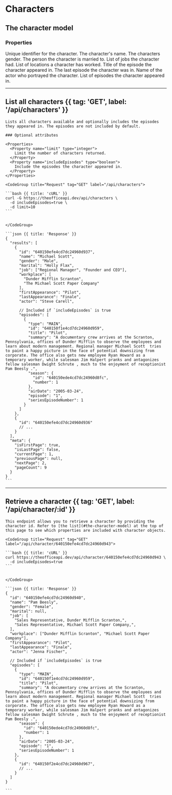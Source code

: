 
# Characters

## The character model

### Properties

<Properties>
  <Property name="id" type="string">
    Unique identifier for the character.
  </Property>
  <Property name="name" type="string">
    The character's name.
  </Property>
  <Property name="gender" type="string">
    The characters gender.
  </Property>
  <Property name="marital" type="string">
    The person the character is married to.
  </Property>
  <Property name="job" type="array<string>">
    List of jobs the character had.
  </Property>
  <Property name="workspace" type="array<string>">
    List of locations a character has worked.
  </Property>
  <Property name="firstAppearance" type="string">
    Title of the episode the character appeared in.
  </Property>
  <Property name="lastAppearance" type="string">
    The last episode the character was in.
  </Property>
  <Property name="actor" type="string">
    Name of the actor who portrayed the character.
  </Property>
  <Property name="episodes" type="array<Episode>">
    List of episodes the character appeared in.
  </Property>
</Properties>

---

## List all characters {{ tag: 'GET', label: '/api/characters' }}

<Row>
  <Col>

    Lists all characters available and optionally includes the episodes they appeared in. The episodes are not included by default.

    ### Optional attributes

    <Properties>
      <Property name="limit" type="integer">
        Limit the number of characters returned.
      </Property>
      <Property name="includeEpisodes" type="boolean">
        Include the episodes the character appeared in.
      </Property>
    </Properties>

  </Col>
  <Col sticky>

    <CodeGroup title="Request" tag="GET" label="/api/characters">

    ```bash {{ title: 'cURL' }}
    curl -G https://theofficeapi.dev/api/characters \
      -d includeEpisodes=true \
      -d limit=10
    ```


    </CodeGroup>

    ```json {{ title: 'Response' }}
    {
      "results": [
        {
          "id": "640150efe4cd7dc24960d937",
          "name": "Michael Scott",
          "gender": "Male",
          "marital": "Holly Flax",
          "job": ["Regional Manager", "Founder and CEO"],
          "workplace": [
            "Dunder Mifflin Scranton",
            "The Michael Scott Paper Company"
          ],
          "firstAppearance": "Pilot",
          "lastAppearance": "Finale",
          "actor": "Steve Carell",

          // Included if `includeEpisodes` is true
          "episodes": [
            {
              "type": "MAIN",
              "id": "640150f1e4cd7dc24960d959",
              "title": "Pilot",
              "summary": "A documentary crew arrives at the Scranton, Pennsylvania, offices of Dunder Mifflin to observe the employees and learn about modern management. Regional manager Michael Scott  tries to paint a happy picture in the face of potential downsizing from corporate. The office also gets new employee Ryan Howard as a temporary worker, while salesman Jim Halpert pranks and antagonizes fellow salesman Dwight Schrute , much to the enjoyment of receptionist Pam Beesly .",
              "season": {
                "id": "640150ede4cd7dc24960d8fc",
                "number": 1
              },
              "airDate": "2005-03-24",
              "episode": "1",
              "seriesEpisodeNumber": 1
            }
          ]
        },
        {
          "id": "640150efe4cd7dc24960d936"
          // ...
        }
      ],
      "meta": {
        "isFirstPage": true,
        "isLastPage": false,
        "currentPage": 1,
        "previousPage": null,
        "nextPage": 2,
        "pageCount": 9
      }
    }
    ```

  </Col>
</Row>

---

## Retrieve a character {{ tag: 'GET', label: '/api/character/:id' }}

<Row>
  <Col>

    This endpoint allows you to retrieve a character by providing the character id. Refer to [the list](#the-character-model) at the top of this page to see which properties are included with character objects.

  </Col>
  <Col sticky>

    <CodeGroup title="Request" tag="GET" label="/api/character/640150efe4cd7dc24960d943">

    ```bash {{ title: 'cURL' }}
    curl https://theofficeapi.dev/api/character/640150efe4cd7dc24960d943 \
      -d includeEpisodes=true
    ```


    </CodeGroup>

    ```json {{ title: 'Response' }}
    {
      "id": "640150efe4cd7dc24960d940",
      "name": "Pam Beesly",
      "gender": "Female",
      "marital": null,
      "job": [
        "Sales Representative, Dunder Mifflin Scranton,",
        "Sales Representative, Michael Scott Paper Company,",
      ],
      "workplace": ["Dunder Mifflin Scranton", "Michael Scott Paper Company"],
      "firstAppearance": "Pilot",
      "lastAppearance": "Finale",
      "actor": "Jenna Fischer",

      // Included if `includeEpisodes` is true
      "episodes": [
        {
          "type": "MAIN",
          "id": "640150f1e4cd7dc24960d959",
          "title": "Pilot",
          "summary": "A documentary crew arrives at the Scranton, Pennsylvania, offices of Dunder Mifflin to observe the employees and learn about modern management. Regional manager Michael Scott  tries to paint a happy picture in the face of potential downsizing from corporate. The office also gets new employee Ryan Howard as a temporary worker, while salesman Jim Halpert pranks and antagonizes fellow salesman Dwight Schrute , much to the enjoyment of receptionist Pam Beesly .",
          "season": {
            "id": "640150ede4cd7dc24960d8fc",
            "number": 1
          },
          "airDate": "2005-03-24",
          "episode": "1",
          "seriesEpisodeNumber": 1
        },
        {
          "id": "640150f2e4cd7dc24960d967",
          // ...
        }
      ]
    }

    ```

  </Col>
</Row>
